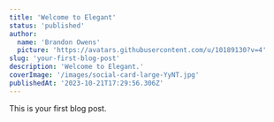 ---
title: 'Welcome to Elegant'
status: 'published'
author:
  name: 'Brandon Owens'
  picture: 'https://avatars.githubusercontent.com/u/10189130?v=4'
slug: 'your-first-blog-post'
description: 'Welcome to Elegant.'
coverImage: '/images/social-card-large-YyNT.jpg'
publishedAt: '2023-10-21T17:29:56.306Z'
---

This is your first blog post.

